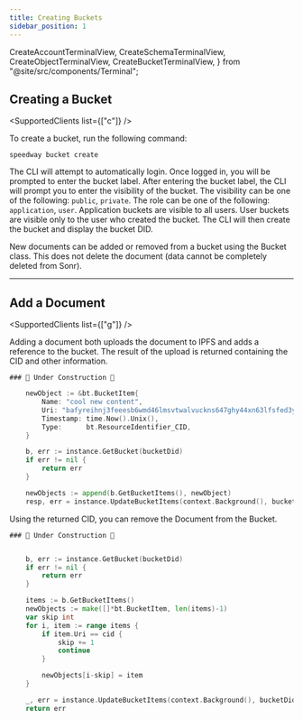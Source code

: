 ```yaml
---
title: Creating Buckets
sidebar_position: 1
---
```


  CreateAccountTerminalView,
  CreateSchemaTerminalView,
  CreateObjectTerminalView,
  CreateBucketTerminalView,
} from "@site/src/components/Terminal";

## Creating a Bucket

<SupportedClients list={["c"]} />

To create a bucket, run the following command:

```
speedway bucket create
```

<div style={{ maxWidth: 600, marginBottom: 16 }}>
  <CreateBucketTerminalView />
</div>

The CLI will attempt to automatically login. Once logged in, you will be prompted to enter the bucket label. After entering the bucket label, the CLI will prompt you to enter the visibility of the bucket. The visibility can be one of the following: `public`, `private`. The role can be one of the following: `application`, `user`. Application buckets are visible to all users. User buckets are visible only to the user who created the bucket. The CLI will then create the bucket and display the bucket DID.

<APIButton href="/api/bucket" label="Bucket API" type="info" />

New documents can be added or removed from a bucket using the Bucket class. This does not delete the document (data cannot be completely deleted from Sonr).

---

## Add a Document

<SupportedClients list={["g"]} />

Adding a document both uploads the document to IPFS and adds a reference to the bucket. The result of the upload is returned containing the CID and other information.

<Tabs groupId="platform">
  <TabItem value="flutter" label="🐦 Flutter">

    ### 🚧 Under Construction 🚧

  </TabItem>
  <TabItem value="go" label="🐹 Go">

```go
	newObject := &bt.BucketItem{
		Name: "cool new content",
		Uri: "bafyreihnj3feeesb6wmd46lmsvtwalvuckns647ghy44xn63lfsfed3ydm",
		Timestamp: time.Now().Unix(),
		Type:      bt.ResourceIdentifier_CID,
	}

	b, err := instance.GetBucket(bucketDid)
	if err != nil {
		return err
	}

	newObjects := append(b.GetBucketItems(), newObject)
	resp, err = instance.UpdateBucketItems(context.Background(), bucketDid, newObjects)

```

  </TabItem>
</Tabs>

Using the returned CID, you can remove the Document from the Bucket.

<Tabs groupId="platform">
  <TabItem value="flutter" label="🐦 Flutter">

    ### 🚧 Under Construction 🚧

  </TabItem>
  <TabItem value="go" label="🐹 Go">

```go

	b, err := instance.GetBucket(bucketDid)
	if err != nil {
		return err
	}

	items := b.GetBucketItems()
	newObjects := make([]*bt.BucketItem, len(items)-1)
	var skip int
	for i, item := range items {
		if item.Uri == cid {
			skip += 1
			continue
		}

		newObjects[i-skip] = item
	}

	_, err = instance.UpdateBucketItems(context.Background(), bucketDid, newObjects)
	return err
```

  </TabItem>
</Tabs>
